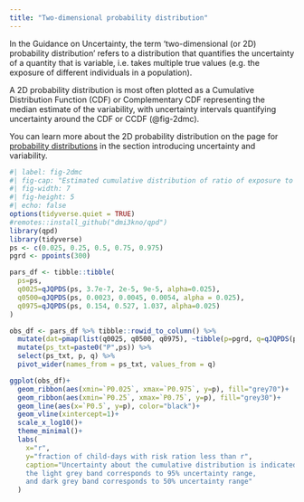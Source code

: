 ```yaml
---
title: "Two-dimensional probability distribution"
---
```


In the Guidance on Uncertainty, the term ‘two-dimensional (or 2D) probability distribution’ refers to a distribution that quantifies the uncertainty of a quantity that is variable, i.e. takes multiple true values (e.g. the exposure of different individuals in a population). 

A 2D probability distribution is most often plotted as a Cumulative Distribution Function (CDF) or Complementary CDF representing the median estimate of the variability, with uncertainty intervals quantifying uncertainty around the CDF or CCDF (@fig-2dmc).

You can learn more about the 2D probability distribution on the page for [probability distributions]() in the section introducing uncertainty and variability.

```r
#| label: fig-2dmc
#| fig-cap: "Estimated cumulative distribution of ratio of exposure to the TDI for melamine, for 1-year-olds consuming contaminated chocolate from China"
#| fig-width: 7
#| fig-height: 5
#| echo: false
options(tidyverse.quiet = TRUE)
#remotes::install_github("dmi3kno/qpd")
library(qpd)
library(tidyverse)
ps <- c(0.025, 0.25, 0.5, 0.75, 0.975)
pgrd <- ppoints(300)

pars_df <- tibble::tibble(
  ps=ps,
  q0025=qJQPDS(ps, 3.7e-7, 2e-5, 9e-5, alpha=0.025),
  q0500=qJQPDS(ps, 0.0023, 0.0045, 0.0054, alpha = 0.025),
  q0975=qJQPDS(ps, 0.154, 0.527, 1.037, alpha=0.025)
)

obs_df <- pars_df %>% tibble::rowid_to_column() %>% 
  mutate(dat=pmap(list(q0025, q0500, q0975), ~tibble(p=pgrd, q=qJQPDS(p, ..1, ..2, ..3, alpha=0.025)))) %>% unnest(dat) %>% 
  mutate(ps_txt=paste0("P",ps)) %>% 
  select(ps_txt, p, q) %>% 
  pivot_wider(names_from = ps_txt, values_from = q)

ggplot(obs_df)+
  geom_ribbon(aes(xmin=`P0.025`, xmax=`P0.975`, y=p), fill="grey70")+
  geom_ribbon(aes(xmin=`P0.25`, xmax=`P0.75`, y=p), fill="grey30")+
  geom_line(aes(x=`P0.5`, y=p), color="black")+
  geom_vline(xintercept=1)+
  scale_x_log10()+
  theme_minimal()+
  labs(
    x="r",
    y="fraction of child-days with risk ration less than r",
    caption="Uncertainty about the cumulative distribution is indicated: 
    the light grey band corresponds to 95% uncertainty range, 
    and dark grey band corresponds to 50% uncertainty range"
  )


```


